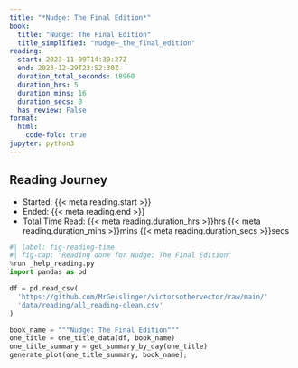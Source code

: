 ```yaml
---
title: "*Nudge: The Final Edition*"
book:
  title: "Nudge: The Final Edition"
  title_simplified: "nudge–_the_final_edition"
reading:
  start: 2023-11-09T14:39:27Z
  end: 2023-12-29T23:52:30Z
  duration_total_seconds: 18960
  duration_hrs: 5
  duration_mins: 16
  duration_secs: 0
  has_review: False
format:
  html:
    code-fold: true
jupyter: python3
---
```


## Reading Journey

* Started: {{< meta reading.start >}}
* Ended: {{< meta reading.end >}}
* Total Time Read: {{< meta reading.duration_hrs >}}hrs {{< meta reading.duration_mins >}}mins {{< meta reading.duration_secs >}}secs

```python
#| label: fig-reading-time
#| fig-cap: "Reading done for Nudge: The Final Edition"
%run _help_reading.py
import pandas as pd

df = pd.read_csv(
  'https://github.com/MrGeislinger/victorsothervector/raw/main/'
  'data/reading/all_reading-clean.csv'
)

book_name = """Nudge: The Final Edition"""
one_title = one_title_data(df, book_name)
one_title_summary = get_summary_by_day(one_title)
generate_plot(one_title_summary, book_name);
```

